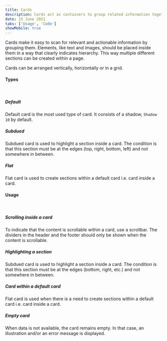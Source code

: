 ```yaml
---
title: Cards
description: Cards act as containers to group related information together.
date: 15 June 2021
tabs: ['Usage', 'Code']
showMobile: true
---
```


Cards make it easy to scan for relevant and actionable information by grouping them. Elements, like text and images, should be placed inside them in a way that clearly indicates hierarchy. This way multiple different sections can be created within a page.

Cards can be arranged vertically, horizontally or in a grid.
<br/>

#### Types
<br/>

##### Default

Default card is the most used type of card. It consists of a shadow, `Shadow 10` by default.
<Preview name='default-card' />

##### Subdued

Subdued card is used to highlight a section inside a card. The condition is that this section must be at the edges (top, right, bottom, left) and not somewhere in between.
<Preview name='card-subdued' />

##### Flat

Flat card is used to create sections within a default card i.e. card inside a card.
<Preview name='card-flat' />
<br/>

#### Usage
<br/>

##### Scrolling inside a card
To indicate that the content is scrollable within a card, use a scrollbar. The dividers in the header and the footer should only be shown when the content is scrollable.

<Preview name="default-card" />

##### Highlighting a section
Subdued card is used to highlight a section inside a card. The condition is that this section must be at the edges (bottom, right, etc.) and not somewhere in between.

<Preview name="card-subdued" />

##### Card within a default card
Flat card is used when there is a need to create sections within a default card i.e. card inside a card.

<Preview name="card-card-within-a-card" />

##### Empty card
When data is not available, the card remains empty. In that case, an illustration and/or an error message is displayed.

<Preview name="default-card" />